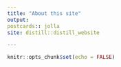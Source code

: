 ```yaml
---
title: "About this site"
output: 
postcards:: jolla
site: distill::distill_website

---
```


```r
knitr::opts_chunk$set(echo = FALSE)
```

